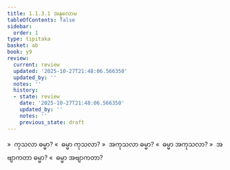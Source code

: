 ```yaml
---
title: 1.1.3.1 အနုလောမ
tableOfContents: false
sidebar:
  order: 1
type: tipitaka
basket: ab
book: y9
review:
  current: review
  updated: '2025-10-27T21:48:06.566350'
  updated_by: ''
  notes: ''
  history:
  - state: review
    date: '2025-10-27T21:48:06.566350'
    updated_by: ''
    notes: ''
    previous_state: draft
---
```



<ReviewStatus review={frontmatter.review} showDetails={true} />

<HypothesisAnnotation frontmatter={frontmatter} />

<DynamicBreadcrumb />

<Division number="9" book="y9" e="ch" v="35" p="2">

<Paragraph number="38" book="y9">
»  ကုသလာ ဓမ္မာ?
</Paragraph>

<Paragraph number="39" book="y9">
«  ဓမ္မာ ကုသလာ?
</Paragraph>

<Paragraph number="40" book="y9">
»  အကုသလာ ဓမ္မာ?
</Paragraph>

<Paragraph number="41" book="y9">
«  ဓမ္မာ အကုသလာ?
</Paragraph>

<Paragraph number="42" book="y9">
»  အဗျာကတာ ဓမ္မာ?
</Paragraph>

<Paragraph number="43" book="y9">
«  ဓမ္မာ အဗျာကတာ?
</Paragraph>
</Division>